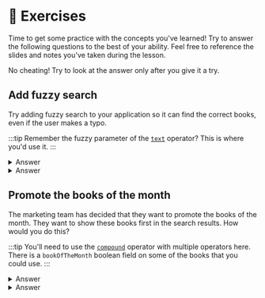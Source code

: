 
# 👐 Exercises 

Time to get some practice with the concepts you've learned! Try to answer the following questions to the best of your ability. Feel free to reference the slides and notes you've taken during the lesson.

No cheating! Try to look at the answer only after you give it a try.

## Add fuzzy search

Try adding fuzzy search to your application so it can find the correct books, even if the user makes a typo.

:::tip
Remember the fuzzy parameter of the [`text`](https://www.mongodb.com/docs/atlas/atlas-search/text/#std-label-text-ref) operator? This is where you'd use it.
:::


<Tabs groupId="server">
<TabItem value="node" label="🚀 NodeJS/Express">
<details>
  <summary>Answer</summary>
  <div>

```js
public async searchBooks(query: string): Promise<Book[]> {
  const aggregationPipeline = [
      {
          $search: {
              index: 'fulltextsearch',
              text: {
                  query,
                  path: ['title', 'authors.name', 'genres'],
                  fuzzy: {
                    maxEdits: 2
                  }
              }
          }
      }
  ];
  const books = await collections?.books?.aggregate(aggregationPipeline).toArray() as Book[];
  return books;
}
```

  </div>
</details>
</TabItem>


<TabItem value="java" label="☕️ Java Spring Boot">
<details>
  <summary>Answer</summary>
  <div>


```java title='src/main/java/com/mongodb/devrel/library/domain/service/BookService.java'
public List<Book> searchBooks(String theTerm) {
    AggregationOperation searchStage = context -> new Document("$search",
            new Document("index", "fulltextsearch")
                    .append("text", new Document("query", theTerm)
                            .append("path", Arrays.asList("title", "authors.name", "genres"))
                            .append("fuzzy", new Document("maxEdits", 2L))));

    Aggregation aggregation = Aggregation.newAggregation(searchStage);

    return mongoTemplate.aggregate(aggregation, "books", Book.class).getMappedResults();
}
```
  </div>
</details>
</TabItem>
</Tabs> 


## Promote the books of the month

The marketing team has decided that they want to promote the books of the month. They want to show these books first in the search results. How would you do this?

:::tip
You'll need to use the [`compound`](https://www.mongodb.com/docs/atlas/atlas-search/compound/#std-label-compound-ref) operator with multiple operators here. There is a `bookOfTheMonth` boolean field on some of the books that you could use.
:::
<Tabs groupId="server">
<TabItem value="node" label="🚀 NodeJS/Express">
<details>
  <summary>Answer</summary>
  <div>

```js
public async searchBooks(query: string): Promise<Book[]> {
    const aggregationPipeline = [
        {
          $search: {
            "index": "fulltextsearch",
            "compound": {
              "must": [
                {
                  "text": {
                    query,
                    "path": ["title", "authors.name", "genres"],
                    fuzzy: {
                      maxEdits: 2
                    }
                  }
                }
              ],
              "should": [
                {
                  "equals": {
                    "value": true,
                    "path": "bookOfTheMonth",
                    "score": {
                      "boost": { value: 10 }
                    }
                  }
                }
              ]
            }
          }
        }
      ];
    const books = await collections?.books?.aggregate(aggregationPipeline).toArray() as Book[];
    return books;
}
```

  </div>
</details>
</TabItem>
<TabItem value="java" label="☕️ Java Spring Boot">
<details>
  <summary>Answer</summary>
  <div>
```java title='src/main/java/com/mongodb/devrel/library/domain/service/BookService.java'
public List<Book> searchBooks(String theTerm) {
    AggregationOperation searchStage = context -> new Document("$search",
        new Document("index", "fulltextsearch")
            .append("compound", new Document("must", List.of(
                new Document("text", new Document("query", theTerm)
                    .append("path", Arrays.asList("title", "authors.name", "genres"))
                    .append("fuzzy", new Document("maxEdits", 2L)))
            )).append("should", List.of(
                new Document("equals", new Document("value", true)
                    .append("path", "bookOfTheMonth")
                    .append("score", new Document("boost", new Document("value", 10L))))
            )))
    );

    Aggregation aggregation = Aggregation.newAggregation(searchStage);
    return mongoTemplate.aggregate(aggregation, "books", Book.class).getMappedResults();
}
```
  </div>
</details>
</TabItem>
</Tabs>